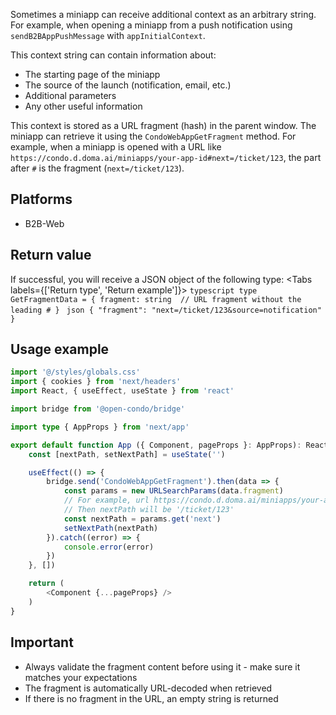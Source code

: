Sometimes a miniapp can receive additional context as an arbitrary string.
For example, when opening a miniapp from a push notification using `sendB2BAppPushMessage` with `appInitialContext`.

This context string can contain information about:
- The starting page of the miniapp
- The source of the launch (notification, email, etc.)
- Additional parameters
- Any other useful information

This context is stored as a URL fragment (hash) in the parent window. The miniapp can retrieve it using the `CondoWebAppGetFragment` method.
For example, when a miniapp is opened with a URL like `https://condo.d.doma.ai/miniapps/your-app-id#next=/ticket/123`, the part after `#` is the fragment (`next=/ticket/123`).

## Platforms
- B2B-Web

## Return value

If successful, you will receive a JSON object of the following type:
<Tabs labels={['Return type', 'Return example']}>
    ```typescript
    type GetFragmentData = {
        fragment: string  // URL fragment without the leading #
    }
    ```
    ```json
    {
      "fragment": "next=/ticket/123&source=notification"
    }
    ```
</Tabs>

## Usage example

```typescript jsx
import '@/styles/globals.css'
import { cookies } from 'next/headers'
import React, { useEffect, useState } from 'react'

import bridge from '@open-condo/bridge'

import type { AppProps } from 'next/app'

export default function App ({ Component, pageProps }: AppProps): React.ReactNode {
    const [nextPath, setNextPath] = useState('')

    useEffect(() => {
        bridge.send('CondoWebAppGetFragment').then(data => {
            const params = new URLSearchParams(data.fragment)
            // For example, url https://condo.d.doma.ai/miniapps/your-app-id#next=/ticket/123. 
            // Then nextPath will be '/ticket/123'
            const nextPath = params.get('next')
            setNextPath(nextPath)
        }).catch((error) => {
            console.error(error)
        })
    }, [])

    return (
        <Component {...pageProps} />
    )
}
```

## Important

- Always validate the fragment content before using it - make sure it matches your expectations
- The fragment is automatically URL-decoded when retrieved
- If there is no fragment in the URL, an empty string is returned
